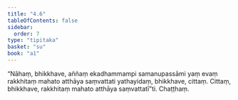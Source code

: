```yaml
---
title: "4.6"
tableOfContents: false
sidebar:
  order: 7
type: "tipitaka"
basket: "su"
book: "a1"
---
```



<DynamicBreadcrumb />

<Division number="36" book="a1" bookNo="15" page="6">

<Paragraph number="76" book="a1">
“Nāhaṃ, bhikkhave, aññaṃ ekadhammampi samanupassāmi yaṃ evaṃ rakkhitaṃ mahato atthāya saṃvattati yathayidaṃ, bhikkhave, cittaṃ. Cittaṃ, bhikkhave, rakkhitaṃ mahato atthāya saṃvattatī”ti.

</Paragraph>
</Division>

<Paragraph number="77" type="center" book="a1">
Chaṭṭhaṃ.
</Paragraph>